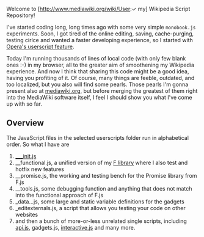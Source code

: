 ﻿Welcome to [http://www.mediawiki.org/wiki/User:✓ my] Wikipedia Script Repository!

I've started coding long, long times ago with some very simple <code>monobook.js</code> experiments.
Soon, I got tired of the online editing, saving, cache-purging, testing cirlce and wanted a faster developing experience, so I started with [http://www.opera.com/docs/userjs/ Opera's userscript feature].

Today I'm running thousands of lines of local code (with only few blank ones :-) in my browser, all to the greater aim of smoothening my Wikipedia experience.
And now I think that sharing this code might be a good idea, having you profiting of it. Of course, many things are feeble, outdated, and too localized, but you also will find some pearls.
Those pearls I'm gonna present also at [http://www.mediawiki.org/w/index.php?title=User:%E2%9C%93/scripts mediawiki.org], but before merging the greatest of them right into the MediaWiki software itself, I feel I should show you what I've come up with so far.

== Overview ==

The JavaScript files in the selected userscripts folder run in alphabetical order. So what I have are
# [[#init|___init.js]]
# __functional.js, a unified version of my [[../F|F library]] where I also test and hotfix new features
# __promise.js, the working and testing bench for the Promise library from F.js
# __tools.js, some debugging function and anything that does not match into the functional approach of F.js
# _data...js, some large and static variable definitions for the gadgets
# _editexternals.js, a script that allows you testing your code on other websites
# and then a bunch of more-or-less unrelated single scripts, including [[/api|api.js]], gadgets.js, [[/interactive|interactive.js]] and many more.